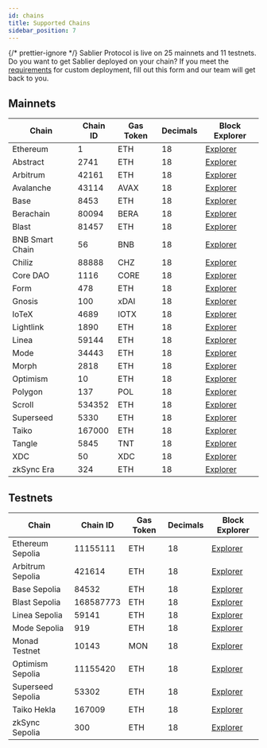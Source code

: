 ```yaml
---
id: chains
title: Supported Chains
sidebar_position: 7
---
```



{/* prettier-ignore */}
Sablier Protocol is live on 25 mainnets and 11 testnets. Do you want to get Sablier deployed on your chain? If you meet the [requirements](/guides/custom-deployments#requirements)
for custom deployment, fill out <Link href={links.forms.chains}>this form</Link> and our team will get back to you.

## Mainnets

| Chain           | Chain ID | Gas Token | Decimals | Block Explorer                               |
| --------------- | -------- | --------- | -------- | -------------------------------------------- |
| Ethereum        | 1        | ETH       | 18       | [Explorer](https://etherscan.io)             |
| Abstract        | 2741     | ETH       | 18       | [Explorer](https://abscan.org/)              |
| Arbitrum        | 42161    | ETH       | 18       | [Explorer](https://arbiscan.io)              |
| Avalanche       | 43114    | AVAX      | 18       | [Explorer](https://snowtrace.io)             |
| Base            | 8453     | ETH       | 18       | [Explorer](https://basescan.org)             |
| Berachain       | 80094    | BERA      | 18       | [Explorer](https://berascan.com/)            |
| Blast           | 81457    | ETH       | 18       | [Explorer](https://blastscan.io)             |
| BNB Smart Chain | 56       | BNB       | 18       | [Explorer](https://bscscan.com)              |
| Chiliz          | 88888    | CHZ       | 18       | [Explorer](https://chiliscan.com/)           |
| Core DAO        | 1116     | CORE      | 18       | [Explorer](https://scan.coredao.org/)        |
| Form            | 478      | ETH       | 18       | [Explorer](https://explorer.form.network/)   |
| Gnosis          | 100      | xDAI      | 18       | [Explorer](https://gnosisscan.io)            |
| IoTeX           | 4689     | IOTX      | 18       | [Explorer](https://iotexscan.io)             |
| Lightlink       | 1890     | ETH       | 18       | [Explorer](https://phoenix.lightlink.io)     |
| Linea           | 59144    | ETH       | 18       | [Explorer](https://lineascan.build)          |
| Mode            | 34443    | ETH       | 18       | [Explorer](https://explorer.mode.network)    |
| Morph           | 2818     | ETH       | 18       | [Explorer](https://explorer.morphl2.io)      |
| Optimism        | 10       | ETH       | 18       | [Explorer](https://optimistic.etherscan.io/) |
| Polygon         | 137      | POL       | 18       | [Explorer](https://polygonscan.com)          |
| Scroll          | 534352   | ETH       | 18       | [Explorer](https://scrollscan.com)           |
| Superseed       | 5330     | ETH       | 18       | [Explorer](https://explorer.superseed.xyz/)  |
| Taiko           | 167000   | ETH       | 18       | [Explorer](https://taikoscan.io/)            |
| Tangle          | 5845     | TNT       | 18       | [Explorer](https://explorer.tangle.tools/)   |
| XDC             | 50       | XDC       | 18       | [Explorer](https://xdcscan.com/)             |
| zkSync Era      | 324      | ETH       | 18       | [Explorer](https://era.zksync.network/)      |

## Testnets

| Chain             | Chain ID  | Gas Token | Decimals | Block Explorer                                      |
| ----------------- | --------- | --------- | -------- | --------------------------------------------------- |
| Ethereum Sepolia  | 11155111  | ETH       | 18       | [Explorer](https://sepolia.etherscan.io)            |
| Arbitrum Sepolia  | 421614    | ETH       | 18       | [Explorer](https://sepolia.arbiscan.io)             |
| Base Sepolia      | 84532     | ETH       | 18       | [Explorer](https://sepolia.basescan.org)            |
| Blast Sepolia     | 168587773 | ETH       | 18       | [Explorer](https://sepolia.blastscan.io/)           |
| Linea Sepolia     | 59141     | ETH       | 18       | [Explorer](https://sepolia.lineascan.build/)        |
| Mode Sepolia      | 919       | ETH       | 18       | [Explorer](https://sepolia.explorer.mode.network/)  |
| Monad Testnet     | 10143     | MON       | 18       | [Explorer](https://testnet.monadexplorer.com/)      |
| Optimism Sepolia  | 11155420  | ETH       | 18       | [Explorer](https://sepolia-optimism.etherscan.io)   |
| Superseed Sepolia | 53302     | ETH       | 18       | [Explorer](https://sepolia-explorer.superseed.xyz/) |
| Taiko Hekla       | 167009    | ETH       | 18       | [Explorer](https://hekla.taikoexplorer.com/)        |
| zkSync Sepolia    | 300       | ETH       | 18       | [Explorer](https://sepolia-era.zksync.network/)     |

